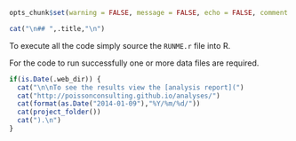 ```r
opts_chunk$set(warning = FALSE, message = FALSE, echo = FALSE, comment = NA, results = "asis")
```

```r
cat("\n## ",.title,"\n")
```

To execute all the code simply source the `RUNME.r` file into R.

For the code to run successfully one or more data files are required.

```r
if(is.Date(.web_dir)) {
  cat("\n\nTo see the results view the [analysis report](")
  cat("http://poissonconsulting.github.io/analyses/")
  cat(format(as.Date("2014-01-09"),"%Y/%m/%d/"))
  cat(project_folder())
  cat(").\n")
}
```
